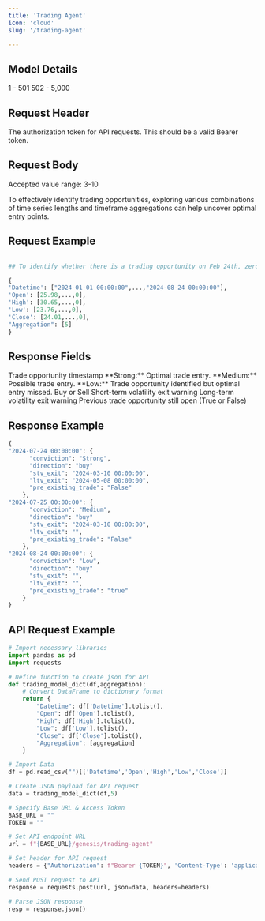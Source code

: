 ```yaml
---
title: 'Trading Agent'
icon: 'cloud'
slug: '/trading-agent'

---
```


## Model Details 


<CardGroup cols={2}>
  <Card title="Mandatory Time Periods">
    1 - 501
  </Card>
  <Card title="Optional Time Periods">
    502 - 5,000
  </Card>

</CardGroup>

## Request Header 


<ParamField header="Authorization" type="string" required>
  The authorization token for API requests. This should be a valid Bearer token.
   </ParamField>

## Request Body 


<ParamField body="Datetime" type="list" required>
</ParamField>

<ParamField body="Open" type="list" required>
</ParamField>

<ParamField body="High" type="list" required>
</ParamField>

<ParamField body="Low" type="list" required>
</ParamField>

<ParamField body="Close" type="list" required>
</ParamField>

<ParamField body="Aggregation" type="list" required>
  Accepted value range: 3-10
</ParamField>

<Tip>To effectively identify trading opportunities, exploring various combinations of time series lengths and timeframe aggregations can help uncover optimal entry points.</Tip>


## Request Example


```python

## To identify whether there is a trading opportunity on Feb 24th, zero (0) can be used. 

{
'Datetime': ["2024-01-01 00:00:00",...,"2024-08-24 00:00:00"], 
'Open': [25.98,...,0], 
'High': [30.65,...,0], 
'Low': [23.76,...,0], 
'Close': [24.01,...,0], 
"Aggregation": [5]
}

```


## Response Fields

<ResponseField name="datetime" type="string">
  Trade opportunity timestamp 
</ResponseField>

<ResponseField name="conviction" type="string">
   <Check>**Strong:** Optimal trade entry.</Check>
   <Note>**Medium:** Possible trade entry.</Note>
   <Warning>**Low:** Trade opportunity identified but optimal entry missed.</Warning>

</ResponseField>

<ResponseField name="direction" type="string">
  Buy or Sell
</ResponseField>

<ResponseField name="stv_exit" type="string">
  Short-term volatility exit warning
</ResponseField>

<ResponseField name="ltv_exit" type="string">
  Long-term volatility exit warning 
</ResponseField>

<ResponseField name="pre_existing_trade" type="string">
  Previous trade opportunity still open (True or False)
</ResponseField>



## Response Example

```python
{
"2024-07-24 00:00:00": {
      "conviction": "Strong",
      "direction": "buy"
      "stv_exit": "2024-03-10 00:00:00",
      "ltv_exit": "2024-05-08 00:00:00",
      "pre_existing_trade": "False"
    },
"2024-07-25 00:00:00": {
      "conviction": "Medium",
      "direction": "buy"
      "stv_exit": "2024-03-10 00:00:00",
      "ltv_exit": "",
      "pre_existing_trade": "False"
    },
"2024-08-24 00:00:00": {
      "conviction": "Low",
      "direction": "buy"
      "stv_exit": "",
      "ltv_exit": "",
      "pre_existing_trade": "true"
    }
}
```
## API Request Example

```python
# Import necessary libraries
import pandas as pd
import requests

# Define function to create json for API 
def trading_model_dict(df,aggregation):
    # Convert DataFrame to dictionary format
    return {
        "Datetime": df['Datetime'].tolist(),
        "Open": df['Open'].tolist(),
        "High": df['High'].tolist(),
        "Low": df['Low'].tolist(),
        "Close": df['Close'].tolist(),
        "Aggregation": [aggregation] 
    }

# Import Data
df = pd.read_csv("")[['Datetime','Open','High','Low','Close']]

# Create JSON payload for API request
data = trading_model_dict(df,5)

# Specify Base URL & Access Token
BASE_URL = ""
TOKEN = ""

# Set API endpoint URL
url = f"{BASE_URL}/genesis/trading-agent"

# Set header for API request
headers = {"Authorization": f"Bearer {TOKEN}", 'Content-Type': 'application/json'}

# Send POST request to API
response = requests.post(url, json=data, headers=headers)

# Parse JSON response
resp = response.json()

```


